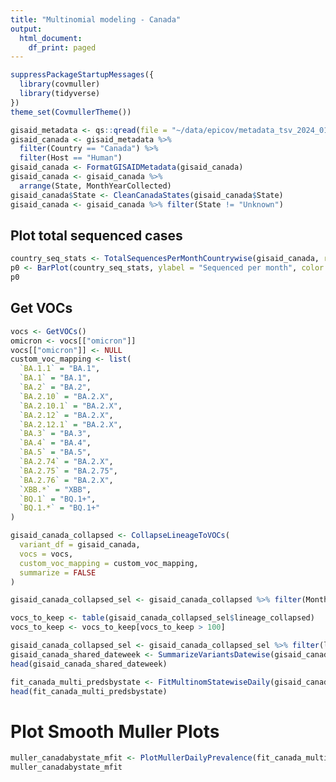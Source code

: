 ```yaml
---
title: "Multinomial modeling - Canada"
output:
  html_document:
    df_print: paged
---
```



```r
suppressPackageStartupMessages({
  library(covmuller)
  library(tidyverse)
})
theme_set(CovmullerTheme())
```

```r
gisaid_metadata <- qs::qread(file = "~/data/epicov/metadata_tsv_2024_01_22.qs")
gisaid_canada <- gisaid_metadata %>%
  filter(Country == "Canada") %>%
  filter(Host == "Human")
gisaid_canada <- FormatGISAIDMetadata(gisaid_canada)
gisaid_canada <- gisaid_canada %>%
  arrange(State, MonthYearCollected)
gisaid_canada$State <- CleanCanadaStates(gisaid_canada$State)
gisaid_canada <- gisaid_canada %>% filter(State != "Unknown")
```
## Plot total sequenced cases


```r
country_seq_stats <- TotalSequencesPerMonthCountrywise(gisaid_canada, rename_country_as_state = TRUE)
p0 <- BarPlot(country_seq_stats, ylabel = "Sequenced per month", color = "slateblue1", label_si = TRUE, xangle = 90, title = "Canada")
p0
```

## Get VOCs

```r
vocs <- GetVOCs()
omicron <- vocs[["omicron"]]
vocs[["omicron"]] <- NULL
custom_voc_mapping <- list(
  `BA.1.1` = "BA.1",
  `BA.1` = "BA.1",
  `BA.2` = "BA.2",
  `BA.2.10` = "BA.2.X",
  `BA.2.10.1` = "BA.2.X",
  `BA.2.12` = "BA.2.X",
  `BA.2.12.1` = "BA.2.X",
  `BA.3` = "BA.3",
  `BA.4` = "BA.4",
  `BA.5` = "BA.5",
  `BA.2.74` = "BA.2.X",
  `BA.2.75` = "BA.2.75",
  `BA.2.76` = "BA.2.X",
  `XBB.*` = "XBB",
  `BQ.1` = "BQ.1+",
  `BQ.1.*` = "BQ.1+"
)
```


```r
gisaid_canada_collapsed <- CollapseLineageToVOCs(
  variant_df = gisaid_canada,
  vocs = vocs,
  custom_voc_mapping = custom_voc_mapping,
  summarize = FALSE
)

gisaid_canada_collapsed_sel <- gisaid_canada_collapsed %>% filter(MonthYearCollected >= "Oct 2022")

vocs_to_keep <- table(gisaid_canada_collapsed_sel$lineage_collapsed)
vocs_to_keep <- vocs_to_keep[vocs_to_keep > 100]

gisaid_canada_collapsed_sel <- gisaid_canada_collapsed_sel %>% filter(lineage_collapsed %in% names(vocs_to_keep))
gisaid_canada_shared_dateweek <- SummarizeVariantsDatewise(gisaid_canada_collapsed_sel, by_state = TRUE)
head(gisaid_canada_shared_dateweek)
```

```r
fit_canada_multi_predsbystate <- FitMultinomStatewiseDaily(gisaid_canada_shared_dateweek)
head(fit_canada_multi_predsbystate)
```

# Plot Smooth Muller Plots

```r
muller_canadabystate_mfit <- PlotMullerDailyPrevalence(fit_canada_multi_predsbystate, ncol = 3)
muller_canadabystate_mfit
```
